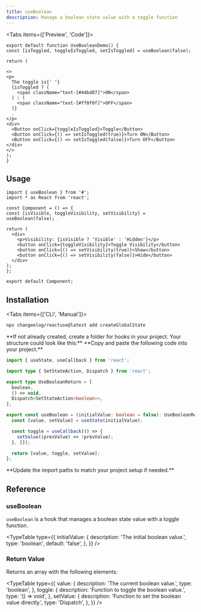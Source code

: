 ```yaml
---
title: useBoolean
description: Manage a boolean state value with a toggle function
---
```


<Tabs items={['Preview', 'Code']}>
  <Tab value="Preview">
    <UseBooleanDemo />
  </Tab>
  ```tsx tab="Code"
  export default function UseBooleanDemo() {
  const [isToggled, toggleIsToggled, setIsToggled] = useBoolean(false);

return (

<>
  <p>
    The toggle is{' '}
    {isToggled ? (
      <span className="text-[#44bd87]">ON</span>
    ) : (
      <span className="text-[#ff0f0f]">OFF</span>
    )}
    .
  </p>
  <div>
    <Button onClick={toggleIsToggled}>Toggle</Button>
    <Button onClick={() => setIsToggled(true)}>Turn ON</Button>
    <Button onClick={() => setIsToggled(false)}>Turn OFF</Button>
  </div>
</>
 ); 
}
```
</Tabs>

## Usage

```tsx
import { useBoolean } from '#';
import * as React from 'react';

const Component = () => {
const [isVisible, toggleVisibility, setVisibility] = useBoolean(false);

return (
  <div>
    <p>Visibility: {isVisible ? 'Visible' : 'Hidden'}</p>
    <button onClick={toggleVisibility}>Toggle Visibility</button>
    <button onClick={() => setVisibility(true)}>Show</button>
    <button onClick={() => setVisibility(false)}>Hide</button>
  </div>
);
};

export default Component;
```

## Installation

<Tabs items={['CLI', 'Manual']}>
```bash tab="CLI"
npx changeelog/reactuse@latest add createGlobalState
```

  <Tab value="Manual">
<Steps>
<Step>
**If not already created, create a folder for hooks in your project. Your structure could look like this:**

<Files>
  <Folder name="app" defaultOpen>
    <File name="layout.tsx" />
    <File name="page.tsx" />
    <File name="global.css" />
  </Folder>
  <Folder name="components">
    <File name="button.tsx" />
    <File name="tabs.tsx" />
    <File name="dialog.tsx" />
  </Folder>
    <Folder name="hooks">
    <File name="hook.ts" />
    <File name="custom-hook.ts" />
  </Folder>
  <File name="package.json" />
</Files>
 </Step>
<Step>
**Copy and paste the following code into your project.**

```ts tab="Manual"
import { useState, useCallback } from 'react';

import type { SetStateAction, Dispatch } from 'react';

export type UseBooleanReturn = [
  boolean,
  () => void,
  Dispatch<SetStateAction<boolean>>,
];

export const useBoolean = (initialValue: boolean = false): UseBooleanReturn => {
  const [value, setValue] = useState(initialValue);

  const toggle = useCallback(() => {
    setValue((prevValue) => !prevValue);
  }, []);

  return [value, toggle, setValue];
};
```

</Step>
<Step>
**Update the import paths to match your project setup if needed.**
</Step>
</Steps></Tab>
  </Tabs>

## Reference

### useBoolean

`useBoolean` is a hook that manages a boolean state value with a toggle function.

<TypeTable
  type={{
    initialValue: {
      description: 'The initial boolean value.',
      type: 'boolean',
      default: 'false',
    },
  }}
/>

### Return Value

Returns an array with the following elements:

<TypeTable
  type={{
    value: {
      description: 'The current boolean value.',
      type: 'boolean',
    },
    toggle: {
      description: 'Function to toggle the boolean value.',
      type: '() => void',
    },
    setValue: {
      description: 'Function to set the boolean value directly.',
      type: 'Dispatch<SetStateAction>',
    },
  }}
/>

